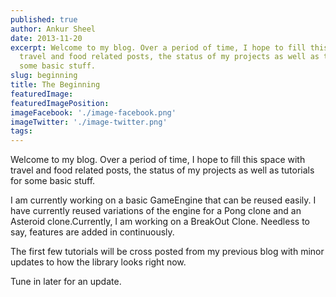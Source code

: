 ```yaml
---
published: true
author: Ankur Sheel
date: 2013-11-20
excerpt: Welcome to my blog. Over a period of time, I hope to fill this space with
  travel and food related posts, the status of my projects as well as tutorials for
  some basic stuff.
slug: beginning
title: The Beginning
featuredImage:
featuredImagePosition:
imageFacebook: './image-facebook.png'
imageTwitter: './image-twitter.png'
tags:
---
```


Welcome to my blog. Over a period of time, I hope to fill this space with travel and food related posts, the status of
my projects as well as tutorials for some basic stuff.

I am currently working on a basic GameEngine that can be reused easily. I have currently reused variations of the engine
for a Pong clone and an Asteroid clone.Currently, I am working on a BreakOut Clone. Needless to say, features are added
in continuously.

The first few tutorials will be cross posted from my previous blog with minor updates to how the library looks right
now.

Tune in later for an update.
